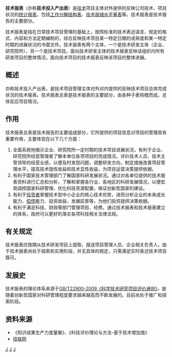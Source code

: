 '''技术报表'''（亦称'''技术投入产出表'''）是[[技术|技术]]项目主体对外提供的反映公司技术、项目状况的[[统计报表|统计报表]]，包括[[工作分解结构表|工作分解结构表]]、[[技术就绪水平量表|技术就绪水平量表]]等。技术报表是技术报告的主要部分。

技术报表是指在日常技术项目管理的基础上，按照标准的技术表述语言、规定的格式、内容和方法定期编制的，综合反映技术项目某一特定日期的成熟度和某一特定时期的进展状况的书面文件。技术报表有两个主体，一个是技术研发主体（企业、研究院所），另一个是技术项目。面向技术研发主体的技术报表反映该组织内所有研发项目的整体情况，面向技术项目的技术报表反映该项目的整体进展。

==概述==
亦称技术投入产出表，是技术项目管理主体对外对内提供的反映技术项目总体完成状况的技术报表。技术报表总表是技术报表的主要部分，由各种子表钩稽而成，总体反应项目情况。

==作用==
技术报表总表是技术报告的主要组成部分，它所提供的项目信息对项目的管理具有重要作用，主要体现在以下几个方面： 

# 全面系统地揭示企业、研究院所一定时期的技术项目进展状况，有利于企业、研究院所经营管理者了解本单位各项项目的完成情况，评价技术人员、技术主管领导的经营业绩，以便及时发现问题，调整研发方向，制定措施改善项目管理水平，提高技术隐性收益和技术显性收益，为项目运营决策提供依据。
# 有利于国家技术管理部门了解国家科研发展状况。通过对各单位提供的技术报表资料进行汇总和分析，了解和掌握各行业、各地区的科研发展情况，以便宏观调控国家科研管理，优化科技资源配置，保证创新型国家的建设。
# 有利于[[投资者|投资者]]掌握技术型中小企业的核心技术优势，进而分析企业的未来成长能力、[[偿债|偿债]]能力、投资收益、发展前景等，为他们投资提供决策依据。
# 有利于满足科技、财政等部门管理项目、经费。通过技术报表和技术报表建立的体系，政府可以更好的落实各项科技相关法律法规。

==有关规定==
技术报表应按期从技术研发项目上提取，报送项目管理人员、企业相关负责人。由于技术报表尚处于探索和实用阶段，并无具体的规定，只需满足实时表述技术项目既可。

==发展史==
技术报表的理论体系来源于[https://web.archive.org/web/20170922200232/http://tvanet.cn/ GB/T22900-2009《科学技术研究项目评价通则》]，是随着创新型国家对科研管理程度要求越来越高而不断发展的。目前尚处于推广和探索阶段。

==资料来源==
* 《知识成果生产力度量衡》、《科技评价理论与方法-基于技术增加值》
* [https://web.archive.org/web/20170922200232/http://tvanet.cn/ 技联网]

[[Category:技术|J]]
[[Category:项目管理|J]]
[[Category:評價方法|J]]